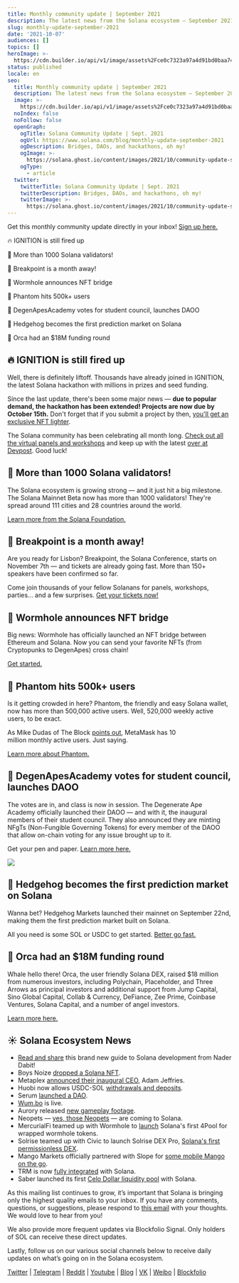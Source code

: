 ```yaml
---
title: Monthly community update | September 2021
description: The latest news from the Solana ecosystem — September 2021 edition!
slug: monthly-update-september-2021
date: '2021-10-07'
audiences: []
topics: []
heroImage: >-
  https://cdn.builder.io/api/v1/image/assets%2Fce0c7323a97a4d91bd0baa7490ec9139%2Fce0f864b24e241e7abe9be73476f1e15
status: published
locale: en
seo:
  title: Monthly community update | September 2021
  description: The latest news from the Solana ecosystem — September 2021 edition!
  image: >-
    https://cdn.builder.io/api/v1/image/assets%2Fce0c7323a97a4d91bd0baa7490ec9139%2Fce0f864b24e241e7abe9be73476f1e15
  noIndex: false
  noFollow: false
  openGraph:
    ogTitle: Solana Community Update | Sept. 2021
    ogUrl: https://www.solana.com/blog/monthly-update-september-2021
    ogDescription: Bridges, DAOs, and hackathons, oh my!
    ogImage: >-
      https://solana.ghost.io/content/images/2021/10/community-update-september-2021.png
    ogType:
      - article
  twitter:
    twitterTitle: Solana Community Update | Sept. 2021
    twitterDescription: Bridges, DAOs, and hackathons, oh my!
    twitterImage: >-
      https://solana.ghost.io/content/images/2021/10/community-update-september-2021.png
---
```


Get this monthly community update directly in your inbox! [Sign up here.](https://solana.com/newsletter?ref=solana.ghost.io)

🔥 IGNITION is still fired up

🥳 More than 1000 Solana validators!

🚃 Breakpoint is a month away!

🌉 Wormhole announces NFT bridge

👻 Phantom hits 500k+ users

🦍 DegenApesAcademy votes for student council, launches DAOO

🦔 Hedgehog becomes the first prediction market on Solana

🌊 Orca had an $18M funding round

## **🔥 IGNITION is still fired up**

Well, there is definitely liftoff. Thousands have already joined in IGNITION, the latest Solana hackathon with millions in prizes and seed funding.

Since the last update, there's been some major news — **due to popular demand, the hackathon has been extended! Projects are now due by October 15th.** Don't forget that if you submit a project by then, [you'll get an exclusive NFT lighter](https://twitter.com/solana/status/1436427005277483014?ref=solana.ghost.io).

The Solana community has been celebrating all month long. [Check out all the virtual panels and workshops](https://www.youtube.com/playlist?list=PLilwLeBwGuK5Ufxsoo14bZ8sIby3ExgRx&ref=solana.ghost.io) and keep up with the latest [over at Devpost](https://ignition.devpost.com/?ref=solana.ghost.io). Good luck!

## **🥳 More than 1000 Solana validators!**

The Solana ecosystem is growing strong — and it just hit a big milestone. The Solana Mainnet Beta now has more than 1000 validators! They're spread around 111 cities and 28 countries around the world.

[Learn more from the Solana Foundation.](https://twitter.com/SolanaFndn/status/1442523919198552081?ref=solana.ghost.io)

## **🚃 Breakpoint is a month away!**

Are you ready for Lisbon? Breakpoint, the Solana Conference, starts on November 7th — and tickets are already going fast. More than 150+ speakers have been confirmed so far.

Come join thousands of your fellow Solanans for panels, workshops, parties... and a few surprises. [Get your tickets now!](https://solana.com/ignition?ref=solana.ghost.io)

## **🌉 Wormhole announces NFT bridge**

Big news: Wormhole has officially launched an NFT bridge between Ethereum and Solana. Now you can send your favorite NFTs (from Cryptopunks to DegenApes) cross chain!

[Get started.](https://wormholebridge.com/?ref=solana.ghost.io#/nft)

## **👻 Phantom hits 500k+ users**

Is it getting crowded in here? Phantom, the friendly and easy Solana wallet, now has more than 500,000 active users. Well, 520,000 weekly active users, to be exact.

As Mike Dudas of The Block [points out](https://twitter.com/mdudas/status/1443405310698401798?ref=solana.ghost.io), MetaMask has 10 million monthly active users. Just saying.

[Learn more about Phantom.](https://phantom.app/?ref=solana.ghost.io)

## **🦍 DegenApesAcademy votes for student council, launches DAOO**

The votes are in, and class is now in session. The Degenerate Ape Academy officially launched their DAOO — and with it, the inaugural members of their student council. They also announced they are minting NFgTs (Non-Fungible Governing Tokens) for every member of the DAOO that allow on-chain voting for any issue brought up to it.

Get your pen and paper. [Learn more here.](https://twitter.com/DegenApeAcademy/status/1442655810870550530?ref=solana.ghost.io)

![](/monthly-update-september-2021/image-1.gif)

## **🦔 Hedgehog becomes the first prediction market on Solana**

Wanna bet? Hedgehog Markets launched their mainnet on September 22nd, making them the first prediction market built on Solana.

All you need is some SOL or USDC to get started. [Better go fast.](https://twitter.com/HedgehogMarket/status/1440797667957768196?ref=solana.ghost.io)

## **🌊 Orca had an $18M funding round**

Whale hello there! Orca, the user friendly Solana DEX, raised $18 million from numerous investors, including Polychain, Placeholder, and Three Arrows as principal investors and additional support from Jump Capital, Sino Global Capital, Collab & Currency, DeFiance, Zee Prime, Coinbase Ventures, Solana Capital, and a number of angel investors.

[Learn more here.](https://orca-so.medium.com/orca-raises-18m-from-polychain-placeholder-three-arrows-and-more-4e756dacf812?ref=solana.ghost.io)

## **☀️ Solana Ecosystem News**

-   [Read and share](https://dev.to/dabit3/the-complete-guide-to-full-stack-solana-development-with-react-anchor-rust-and-phantom-3291?ref=solana.ghost.io) this brand new guide to Solana development from Nader Dabit!
-   Boys Noize [dropped a Solana NFT](https://twitter.com/boysnoize/status/1443043133848047619?ref=solana.ghost.io).
-   Metaplex [announced their inaugural CEO](https://twitter.com/metaplex/status/1443217940937986056?ref=solana.ghost.io), Adam Jeffries.
-   Huobi now allows USDC-SOL [withdrawals and deposits](https://twitter.com/HuobiGlobal/status/1443216073663279115?ref=solana.ghost.io).
-   Serum [launched a DAO](https://twitter.com/ProjectSerum/status/1442564782155091969?ref=solana.ghost.io).
-   [Wum.bo](https://twitter.com/TeamWumbo/status/1442552694833569793?ref=solana.ghost.io) is live.
-   Aurory released [new gameplay footage](https://twitter.com/AuroryProject/status/1442499945412452359?ref=solana.ghost.io).
-   Neopets — [yes, those Neopets](https://www.prnewswire.com/in/news-releases/neopets-launches-its-first-nft-collection-the-neopets-metaverse-collection-823127718.html?ref=solana.ghost.io) — are coming to Solana.
-   MercurialFi teamed up with Wormhole to [launch](https://mercurial.finance/pools/wusd-4pool?ref=solana.ghost.io) Solana's first 4Pool for wrapped wormhole tokens.
-   Solrise teamed up with Civic to launch Solrise DEX Pro, [Solana's first permissionless DEX](https://us17.admin.mailchimp.com/campaigns/show?id=527765&ref=solana.ghost.io).
-   Mango Markets officially partnered with Slope for [some mobile Mango on the go](https://twitter.com/mangomarkets/status/1441081678257180676?ref=solana.ghost.io).
-   TRM is now [fully integrated](https://www.trmlabs.com/post/solana-integrates-with-trm-labs-to-offer-enhanced-security-and-compliance-for-network-members?ref=solana.ghost.io) with Solana.
-   Saber launched its first [Celo Dollar liquidity pool](https://blog.saber.so/saber-launches-first-celo-dollar-liquidity-pool-on-solana-with-allbridge-6a196d884d4b?ref=solana.ghost.io) with Solana.

As this mailing list continues to grow, it’s important that Solana is bringing only the highest quality emails to your inbox. If you have any comments, questions, or suggestions, please respond to [this email](mailto:hello@solana.com) with your thoughts. We would love to hear from you!

We also provide more frequent updates via Blockfolio Signal. Only holders of SOL can receive these direct updates.

Lastly, follow us on our various social channels below to receive daily updates on what’s going on in the Solana ecosystem.

[Twitter](https://twitter.com/solana?ref=solana.ghost.io) | [Telegram](https://t.me/solana?ref=solana.ghost.io) | [Reddit](https://www.reddit.com/r/solana/?ref=solana.ghost.io) | [Youtube](https://www.youtube.com/c/solanalabs?ref=solana.ghost.io) | [Blog](https://solana.com/news?ref=solana.ghost.io) | [VK](https://vk.com/solanarus?ref=solana.ghost.io) | [Weibo](https://www.weibo.com/SolanaNews?is_all=1&ref=solana.ghost.io) | [Blockfolio](https://blockfolio.com/coin/SOL?ref=solana.ghost.io)
